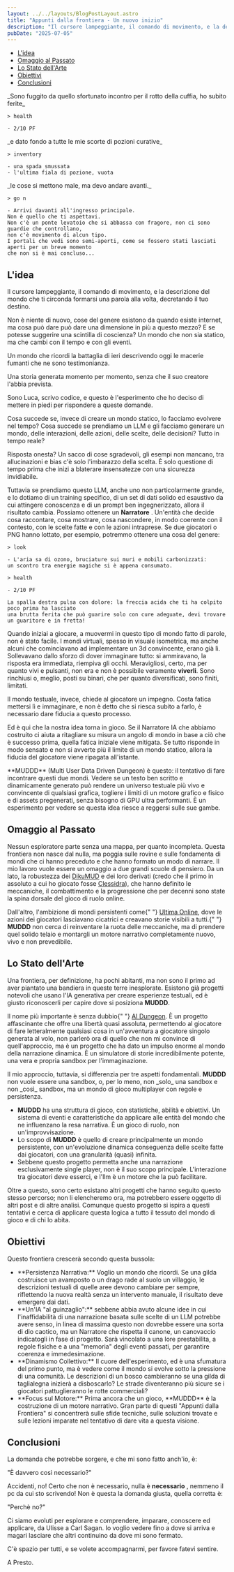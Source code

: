 ```yaml
---
layout: ../../layouts/BlogPostLayout.astro
title: "Appunti dalla frontiera - Un nuovo inizio"
description: "Il cursore lampeggiante, il comando di movimento, e la descrizione del mondo che ti circonda formarsi una parola alla volta, decretando il tuo destino..."
pubDate: "2025-07-05"
---
```



<TableOfContents class="table-of-contents">
  <ul class="index-list">
    <li>
        <a href="#l-idea">L'idea</a>
    </li>
    <li>
      <a href="#omaggio-al-passato">Omaggio al Passato</a>
    </li>
    <li>
      <a href="#lo-stato-dell-arte">Lo Stato dell'Arte</a>
    </li>
    <li>
      <a href="#obiettivi">Obiettivi</a>
    </li>
    <li>
      <a href="#conclusioni">Conclusioni</a>
    </li>
  </ul>
</TableOfContents>

<p>
  _Sono fuggito da quello sfortunato incontro per il rotto della cuffia, ho
  subito ferite_
</p>

```
> health

- 2/10 PF
```

<p>_e dato fondo a tutte le mie scorte di pozioni curative_</p>

```
> inventory

- una spada smussata
- l'ultima fiala di pozione, vuota
```

<p>_le cose si mettono male, ma devo andare avanti._</p>

```
> go n

- Arrivi davanti all'ingresso principale.
Non è quello che ti aspettavi.
Non c'è un ponte levatoio che si abbassa con fragore, non ci sono guardie che controllano,
non c'è movimento di alcun tipo.
I portali che vedi sono semi-aperti, come se fossero stati lasciati aperti per un breve momento
che non si è mai concluso...

```

<TitleLined class="title-lined">
  <h2 id="l-idea">L'idea</h2>
</TitleLined>

<p>
  Il cursore lampeggiante, il comando di movimento, e la descrizione del mondo
  che ti circonda formarsi una parola alla volta, decretando il tuo destino.
</p>

<p>
  Non è niente di nuovo, cose del genere esistono da quando esiste internet, ma
  cosa può dare può dare una dimensione in più a questo mezzo? E se potesse
  suggerire una scintilla di coscienza? Un mondo che non sia statico, ma che
  cambi con il tempo e con gli eventi.
</p>

<p>
  Un mondo che ricordi la battaglia di ieri descrivendo oggi le macerie fumanti
  che ne sono testimonianza.
</p>

<p>
  Una storia generata momento per momento, senza che il suo creatore l'abbia
  prevista.
</p>

<p>
  Sono Luca, scrivo codice, e questo è l'esperimento che ho deciso di mettere in
  piedi per rispondere a queste domande.
</p>

<p>
  Cosa succede se, invece di creare un mondo statico, lo facciamo evolvere nel
  tempo? Cosa succede se prendiamo un LLM e gli facciamo generare un mondo,
  delle interazioni, delle azioni, delle scelte, delle decisioni? Tutto in tempo
  reale?
</p>

<p>
  Risposta onesta? Un sacco di cose sgradevoli, gli esempi non mancano, tra
  allucinazioni e bias c'è solo l'imbarazzo della scelta. È solo questione di
  tempo prima che inizi a blaterare insensatezze con una sicurezza invidiabile.
</p>

<p>
  Tuttavia se prendiamo questo LLM, anche uno non particolarmente grande, e lo
  dotiamo di un training specifico, di un set di dati solido ed esaustivo da cui
  attingere conoscenza e di un prompt ben ingegnerizzato, allora il risultato
  cambia. Possiamo ottenere un <strong>Narratore</strong> . Un'entità che decide
  cosa raccontare, cosa mostrare, cosa nascondere, in modo coerente con il
  contesto, con le scelte fatte e con le azioni intraprese. Se due giocatori o
  PNG hanno lottato, per esempio, potremmo ottenere una cosa del genere:
</p>

```
> look

- L'aria sa di ozono, bruciature sui muri e mobili carbonizzati:
un scontro tra energie magiche si è appena consumato.

> health

- 2/10 PF

La spalla destra pulsa con dolore: la freccia acida che ti ha colpito poco prima ha lasciato
una brutta ferita che può guarire solo con cure adeguate, devi trovare un guaritore e in fretta!
```

<p>
  Quando iniziai a giocare, a muovermi in questo tipo di mondo fatto di parole,
  non è stato facile. I mondi virtuali, spesso in visuale isometrica, ma anche
  alcuni che cominciavano ad implementare un 3d convincente, erano già lì.
  Sollevavano dallo sforzo di dover immaginare tutto: si ammiravano, la risposta
  era immediata, riempiva gli occhi. Meravigliosi, certo, ma per quanto vivi e
  pulsanti, non era e non è possibile veramente <strong>viverli</strong>. Sono
  rinchiusi o, meglio, posti su binari, che per quanto diversificati, sono
  finiti, limitati.
</p>

<p>
  Il mondo testuale, invece, chiede al giocatore un impegno. Costa fatica
  mettersi lì e immaginare, e non è detto che si riesca subito a farlo, è
  necessario dare fiducia a questo processo.
</p>

<p>
  Ed è qui che la nostra idea torna in gioco. Se il Narratore IA che abbiamo
  costruito ci aiuta a ritagliare su misura un angolo di mondo in base a ciò che
  è successo prima, quella fatica iniziale viene mitigata. Se tutto risponde in
  modo sensato e non si avverte più il limite di un mondo statico, allora la
  fiducia del giocatore viene ripagata all'istante.
</p>

<p>
  **MUDDD** (Multi User Data Driven Dungeon) è questo: il tentativo di fare
  incontrare questi due mondi. Vedere se un testo ben scritto e dinamicamente
  generato può rendere un universo testuale più vivo e convincente di qualsiasi
  grafica, togliere i limiti di un motore grafico e fisico e di assets
  pregenerati, senza bisogno di GPU ultra performanti. È un esperimento per
  vedere se questa idea riesce a reggersi sulle sue gambe.
</p>

<TitleLined class="title-lined">
  <h2 id="omaggio-al-passato">Omaggio al Passato</h2>
</TitleLined>
<div>
  <p>
    Nessun esploratore parte senza una mappa, per quanto incompleta. Questa
    frontiera non nasce dal nulla, ma poggia sulle rovine e sulle fondamenta di
    mondi che ci hanno preceduto e che hanno formato un modo di narrare. Il mio
    lavoro vuole essere un omaggio a due grandi scuole di pensiero. Da un lato,
    la robustezza dei <a href="https://dikumud.com/" _target="_blank">DikuMUD</a> e dei loro
    derivati (credo che il primo in assoluto a cui ho giocato fosse <a href="https://www.clessidra.it/" _target="_blank">Clessidra</a>), che hanno definito le
    meccaniche, il combattimento e la progressione che per decenni sono state la
    spina dorsale del gioco di ruolo online.
  </p>
</div>

<p>
  Dall'altro, l'ambizione di mondi persistenti come{" "}
  <a href="https://uo.com/" _target="_blank">Ultima Online</a>, dove le azioni dei giocatori
  lasciavano cicatrici e creavano storie visibili a tutti.{" "}
  <strong>MUDDD</strong> non cerca di reinventare la ruota delle meccaniche, ma
  di prendere quel solido telaio e montargli un motore narrativo completamente
  nuovo, vivo e non prevedibile.
</p>

<TitleLined class="title-lined">
  <h2 id="lo-stato-dell-arte">Lo Stato dell'Arte</h2>
</TitleLined>

<p>
  Una frontiera, per definizione, ha pochi abitanti, ma non sono il primo ad
  aver piantato una bandiera in queste terre inesplorate. Esistono già progetti
  notevoli che usano l'IA generativa per creare esperienze testuali, ed è giusto
  riconoscerli per capire dove si posiziona <strong>MUDDD</strong>.
</p>

<p>
  Il nome più importante è senza dubbio{" "}
  <a href="https://aidungeon.com/" _target="_blank">AI Dungeon</a>. È un progetto affascinante
  che offre una libertà quasi assoluta, permettendo al giocatore di fare
  letteralmente qualsiasi cosa in un'avventura a giocatore singolo generata al
  volo, non parlerò ora di quello che non mi convince di quell'approccio, ma è
  un progetto che ha dato un impulso enorme al mondo della narrazione dinamica.
  È un simulatore di storie incredibilmente potente, una vera e propria sandbox
  per l'immaginazione.
</p>

<p>
  Il mio approccio, tuttavia, si differenzia per tre aspetti fondamentali.
  <strong>MUDDD</strong> non vuole essere una sandbox, o, per lo meno, non _solo_
  una sandbox e non _così_ sandbox, ma un mondo di gioco multiplayer con regole e
  persistenza.
</p>

<ul>
  <li>
    <strong>MUDDD</strong> ha una struttura di gioco, con statistiche, abilità e obiettivi. 
    Un sistema di eventi e caratteristiche da applicare alle entità del mondo che ne influenzano la resa narrativa. 
    È un gioco di ruolo, non un'improvvisazione.
  </li>

<li>
  Lo scopo di <strong>MUDDD</strong> è quello di creare principalmente un mondo
  persistente, con un'evoluzione dinamica conseguenza delle scelte fatte dai
  giocatori, con una granularità (quasi) infinita.
</li>

  <li>
    Sebbene questo progetto permetta anche una narrazione esclusivamente single
    player, non è il suo scopo principale. L'interazione tra giocatori deve
    esserci, e l'llm è un motore che la può facilitare.
  </li>
</ul>

<p>
  Oltre a questo, sono certo esistano altri progetti che hanno seguito questo
  stesso percorso; non li elencheremo ora, ma potrebbero essere oggetto di altri
  post e di altre analisi. Comunque questo progetto si ispira a questi tentativi
  e cerca di applicare questa logica a tutto il tessuto del mondo di gioco e di
  chi lo abita.
</p>

<TitleLined class="title-lined">
  <h2 id="obiettivi">Obiettivi</h2>
</TitleLined>

<p>Questo frontiera crescerà secondo questa bussola:</p>

<ul>
  <li>
    **Persistenza Narrativa:** Voglio un mondo che ricordi. Se una gilda
    costruisce un avamposto o un drago rade al suolo un villaggio, le
    descrizioni testuali di quelle aree devono cambiare per sempre, riflettendo
    la nuova realtà senza un intervento manuale, il risultato deve emergere dai dati.
  </li>
  <li>
    **Un'IA "al guinzaglio":** sebbene abbia avuto alcune idee in cui
    l'inaffidabilità di una narrazione basata sulle scelte di un LLM potrebbe
    avere senso, in linea di massima questo non dovrebbe essere una sorta di dio
    caotico, ma un Narratore che rispetta il canone, un canovaccio indicatogli
    in fase di progetto. Sarà vincolato a una lore prestabilita, a regole
    fisiche e a una "memoria" degli eventi passati, per garantire coerenza e
    immedesimazione.
  </li>
  <li>
    **Dinamismo Collettivo:** Il cuore dell'esperimento, ed è una sfumatura del
    primo punto, ma è vedere come il mondo si evolve sotto la pressione di una
    comunità. Le descrizioni di un bosco cambieranno se una gilda di taglialegna
    inizierà a disboscarlo? Le strade diventeranno più sicure se i giocatori
    pattuglieranno le rotte commerciali?
  </li>
  <li>
    **Focus sul Motore:** Prima ancora che un gioco, **MUDDD** è la costruzione
    di un motore narrativo. Gran parte di questi "Appunti dalla Frontiera" si
    concentrerà sulle sfide tecniche, sulle soluzioni trovate e sulle lezioni
    imparate nel tentativo di dare vita a questa visione.
  </li>
</ul>

<TitleLined class="title-lined">
  <h2 id="conclusioni">Conclusioni</h2>
</TitleLined>

<p>La domanda che potrebbe sorgere, e che mi sono fatto anch'io, è:</p>

<p>"È davvero così necessario?"</p>

<p>
  Accidenti, no! Certo che non è necessario, nulla è <strong>necessario</strong>
  , nemmeno il pc da cui sto scrivendo! Non è questa la domanda giusta, quella
  corretta è:
</p>

<p>"Perchè no?"</p>

<p>
  Ci siamo evoluti per esplorare e comprendere, imparare, conoscere ed
  applicare, da Ulisse a Carl Sagan. Io voglio vedere fino a dove si arriva e
  magari lasciare che altri continuino da dove mi sono fermato.
</p>

<p>
  C'è spazio per tutti, e se volete accompagnarmi, per favore fatevi sentire.
</p>

<p>A Presto.</p>

